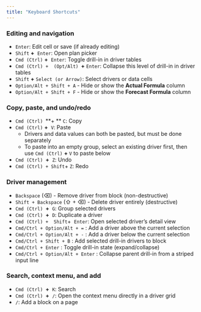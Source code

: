 ```yaml
---
title: "Keyboard Shortcuts"
---
```


### **Editing and navigation**

- `Enter`: Edit cell or save (if already editing)
- `Shift` **\+**  `Enter`: Open plan picker
- `Cmd (Ctrl)` **\+**  `Enter`: Toggle drill-in in driver tables
- `Cmd (Ctrl) +  (Opt/Alt) `**\+** `Enter`: Collapse this level of drill-in in driver tables
- `Shift` **\+** `Select (or Arrow)`: Select drivers or data cells
- `Option/Alt + Shift + A` - Hide or show the **Actual Formula** column
- `Option/Alt + Shift + F` - Hide or show the **Forecast Formula** column

### **Copy, paste, and undo/redo**

- `Cmd (Ctrl) `\*\*\+ \*\* `C`: Copy
- `Cmd (Ctrl)` **\+**  `V`: Paste
  - Drivers and data values can both be pasted, but must be done separately
  - To paste into an empty group, select an existing driver first, then use `Cmd (Ctrl)` **\+** `V` to paste below
- `Cmd (Ctrl) `**\+**  `Z`: Undo
- `Cmd (Ctrl) + Shift`\+ `Z`: Redo

### **Driver management**

- `Backspace` (⌫) - Remove driver from block (non-destructive)
- `Shift + Backspace` (⇧ \+ ⌫) - Delete driver entirely (destructive)
- `Cmd (Ctrl) `**\+**  `G`: Group selected drivers
- `Cmd (Ctrl) `**\+**  `D`: Duplicate a driver
- `Cmd (Ctrl) +  Shift`\+  `Enter`: Open selected driver’s detail view
- `Cmd/Ctrl + Option/Alt + =` : Add a driver above the current selection
- `Cmd/Ctrl + Option/Alt + -` : Add a driver below the current selection
- `Cmd/Ctrl + Shift + B` : Add selected drill-in drivers to block
- `Cmd/Ctrl + Enter` : Toggle drill-in state (expand/collapse)
- `Cmd/Ctrl + Option/Alt + Enter` : Collapse parent drill-in from a striped input line

### **Search, context menu, and add**

- `Cmd (Ctrl) `**\+**  `K`: Search
- `Cmd (Ctrl) `**\+**  `/`: Open the context menu directly in a driver grid
- `/`: Add a block on a page